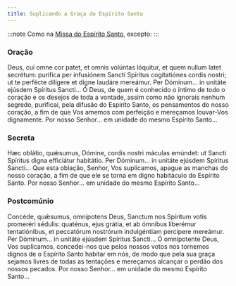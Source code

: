 ```yaml
---
title: Suplicando a Graça do Espírito Santo
---
```


:::note
Como na [Missa do Espírito Santo](missal/votivas/espiritosanto), excepto:
:::

### Oração

<div class="side-by-side not-content">
  <span>
    Deus, cui omne cor patet, et omnis volúntas lóquitur, et quem nullum latet
    secrétum: purífica per infusiónem Sancti Spíritus cogitatiónes cordis
    nostri; ut te perfécte dilígere et digne laudáre mereámur. Per Dóminum... in
    unitáte ejúsdem Spíritus Sancti...
  </span>
  <span>
    Ó Deus, de quem é conhecido o íntimo de todo o coração e os desejos de toda
    a vontade, assim como não ignorais nenhum segredo, purificai, pela difusão
    do Espírito Santo, os pensamentos do nosso coração, a fim de que Vos amemos
    com perfeição e mereçamos louvar-Vos dignamente. Por nosso Senhor... em
    unidade do mesmo Espírito Santo...
  </span>
</div>

### Secreta

<div class="side-by-side not-content">
  <span>
    Hæc oblátio, quǽsumus, Dómine, cordis nostri máculas emúndet: ut Sancti
    Spíritus digna efficiátur habitátio. Per Dóminum... in unitáte ejúsdem
    Spíritus Sancti...
  </span>
  <span>
    Que esta oblação, Senhor, Vos suplicamos, apague as manchas do nosso
    coração, a fim de que ele se torna em digno habitáculo do Espírito Santo.
    Por nosso Senhor... em unidade do mesmo Espírito Santo...
  </span>
</div>

### Postcomúnio

<div class="side-by-side not-content">
  <span>
    Concéde, quǽsumus, omnípotens Deus, Sanctum nos Spíritum votis promeréri
    sédulis: quaténus, ejus grátia, et ab ómnibus liberémur tentatiónibus, et
    peccatórum nostrórum indulgéntiam percípere mereámur. Per Dóminum... in
    unitáte ejúsdem Spíritus Sancti...
  </span>
  <span>
    Ó omnipotente Deus, Vos suplicamos, concedei-nos que pelos nossos votos nos
    tornemos dignos de o Espírito Santo habitar em nós, de modo que pela sua
    graça sejamos livres de todas as tentações e mereçamos alcançar o perdão dos
    nossos pecados. Por nosso Senhor... em unidade do mesmo Espírito Santo...
  </span>
</div>
